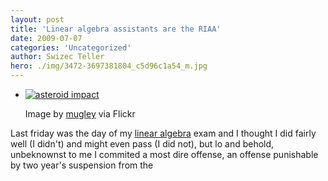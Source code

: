 ```yaml
---
layout: post
title: 'Linear algebra assistants are the RIAA'
date: 2009-07-07
categories: 'Uncategorized'
author: Swizec Teller
hero: ./img/3472-3697381804_c5d96c1a54_m.jpg
---
```

- [![asteroid impact](./img/3472-3697381804_c5d96c1a54_m.jpg "asteroid impact")](http://www.flickr.com/photos/91256982@N00/3697381804/)

  Image by [mugley](http://www.flickr.com/photos/91256982@N00/3697381804/) via Flickr

Last friday was the day of my [linear algebra](http://en.wikipedia.org/wiki/Linear_algebra "Linear algebra") exam and I thought I did fairly well (I didn't) and might even pass (I did not), but lo and behold, unbeknownst to me I commited a most dire offense, an offense punishable by two year's suspension from the